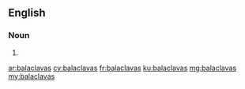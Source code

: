 ==English==

===Noun===
{{head|en|plural}}

# {{plural of|balaclava|lang=en|nocat=1}}

[[ar:balaclavas]]
[[cy:balaclavas]]
[[fr:balaclavas]]
[[ku:balaclavas]]
[[mg:balaclavas]]
[[my:balaclavas]]